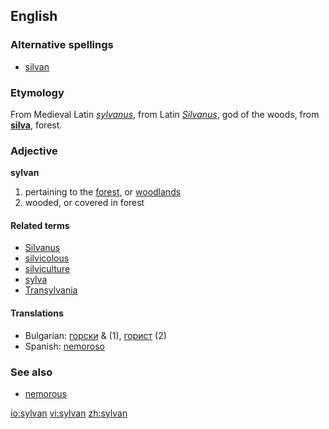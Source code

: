 ==English==

===Alternative spellings===
*[[silvan]]

===Etymology===
From Medieval Latin ''[[sylvanus]]'', from Latin ''[[Silvanus]]'', god of the woods, from '''[[silva]]''', forest.

===Adjective===
'''sylvan'''

# pertaining to the [[forest]], or [[woodland]]s
# wooded, or covered in forest

====Related terms====
*[[Silvanus]]
*[[silvicolous]]
*[[silviculture]]
*[[sylva]]
*[[Transylvania]]

====Translations====
*Bulgarian: [[горски]] {{m}} & {{p}} (1), [[горист]] {{m}} (2)
*Spanish: [[nemoroso]]

===See also===
*[[nemorous]]

[[io:sylvan]]
[[vi:sylvan]]
[[zh:sylvan]]